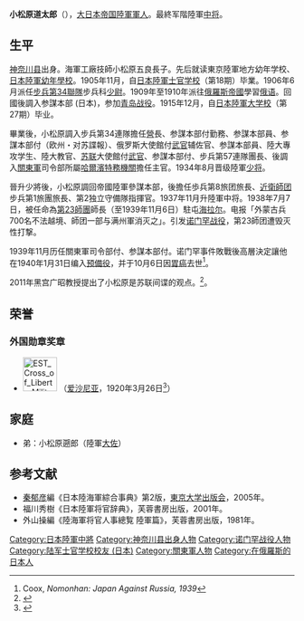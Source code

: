 {{japanese|image=File:Michitarō Komatsubara.jpg|caption=小松原道太郎|japanese=小松原 道太郎|kana=こまつばら みちたろう|romaji=Komatsubara michitarō}}
'''小松原道太郎'''（{{bd|1886年|7月20日|1940年|10月6日|catIdx=X}}），[[大日本帝国陸軍|大日本帝国陸軍]][[軍人|軍人]]。最終军階陸軍[[中将|中将]]。

== 生平 ==
[[神奈川县|神奈川县]]出身。海軍工廠技師小松原五良長子。先后就读東京陸軍地方幼年学校、[[日本陸軍幼年學校|日本陸軍幼年學校]]。1905年11月，自[[日本陸軍士官学校|日本陸軍士官学校]]（第18期）毕業。1906年6月派任[[步兵第34聯隊|步兵第34聯隊]]步兵科[[少尉|少尉]]。1909年至1910年派往[[俄羅斯帝國|俄羅斯帝國]]學習[[俄语|俄语]]。回國後調入参謀本部 (日本)，参加[[青岛战役|青岛战役]]。1915年12月，自[[日本陸軍大学校|日本陸軍大学校]]（第27期）毕业。

畢業後，小松原調入步兵第34連隊擔任[[營|營]]長、参謀本部付勤務、参謀本部員、参謀本部付（欧州・对苏諜報）、俄罗斯大使館付[[武官|武官]]辅佐官、参謀本部員、陸大專攻学生、陸大教官、[[苏联|苏联]]大使館付[[武官|武官]]、参謀本部付、步兵第57連隊團長、後調入[[關東軍|關東軍]]司令部所屬[[日本特務機關|哈爾濱特務機關]]擔任主官。1934年8月晋级陸軍[[少将|少将]]。

晉升少將後，小松原調回帝國陸軍參謀本部，後擔任歩兵第8旅团旅長、[[近衛師团|近衛師团]]步兵第1旅團旅長、第2独立守備隊指揮官。1937年11月升陸軍中将。1938年7月7日，被任命為[[第23師團|第23師團]]師長（至1939年11月6日）駐屯[[海拉尔|海拉尔]]。电报「外蒙古兵700名不法越境、師团一部与满州軍消灭之」。引发[[诺门罕战役|诺门罕战役]]，第23師团遭毁灭性打撃。

1939年11月历任關東軍司令部付、参謀本部付。诺门罕事件敗戰後高層決定讓他在1940年1月31日编入[[预備役|预備役]]，并于10月6日因[[胃癌|胃癌]]去世<ref>Coox, ''Nomonhan: Japan Against Russia, 1939''</ref>。

2011年黑宫广昭教授提出了小松原是苏联间谍的观点。<ref>{{cite news
 | url = http://www.asahi.com/international/jiji/JJT201112080100.html
 | title = 小松原師団長はソ連のスパイ？＝ノモンハン事件で新説
 | newspaper = 朝日新聞
 | date = 2011-12-08
 | accessdate = 2011-12-08
 | archive-date = 2012-03-02
 | archive-url = https://web.archive.org/web/20120302204931/http://www.asahi.com/international/jiji/JJT201112080100.html
 | dead-url = no
 }}</ref>。

==荣誉==
===外国勋章奖章===
* [[File:EST_Cross_of_Liberty_Military_Leadership.png|60px]] {{link-en|一类二等自由十字奖章|Cross of Liberty (Estonia)}}（[[爱沙尼亚|爱沙尼亚]]，1920年3月26日<ref>{{en}}{{cite web |url=https://www.president.ee/et/teenetemargid/teenetemarkide-kavalerid/28824-michitaro-komatsubara |title=Michitarō Komatsubara |publisher=Estonian State Decorations |date= |accessdate=2022-05-07 |deadurl=no |archiveurl= |archivedate= }}</ref>）

== 家庭 ==
* 弟：小松原遡郎（陸軍[[大佐|大佐]]）

== 参考文献 ==
{{reflist}}
* [[秦郁彦|秦郁彦]]編《日本陸海軍綜合事典》第2版，[[東京大学出版会|東京大学出版会]]，2005年。
* 福川秀樹《日本陸軍将官辞典》，芙蓉書房出版，2001年。
* 外山操編《陸海軍将官人事總覧 陸軍篇》，芙蓉書房出版，1981年。

{{DEFAULTSORT:Komatsubara michitarou}}
[[Category:日本陸軍中將|Category:日本陸軍中將]]
[[Category:神奈川县出身人物|Category:神奈川县出身人物]]
[[Category:诺门罕战役人物|Category:诺门罕战役人物]]
[[Category:陆军士官学校校友_(日本)|Category:陆军士官学校校友 (日本)]]
[[Category:關東軍人物|Category:關東軍人物]]
[[Category:在俄羅斯的日本人|Category:在俄羅斯的日本人]]